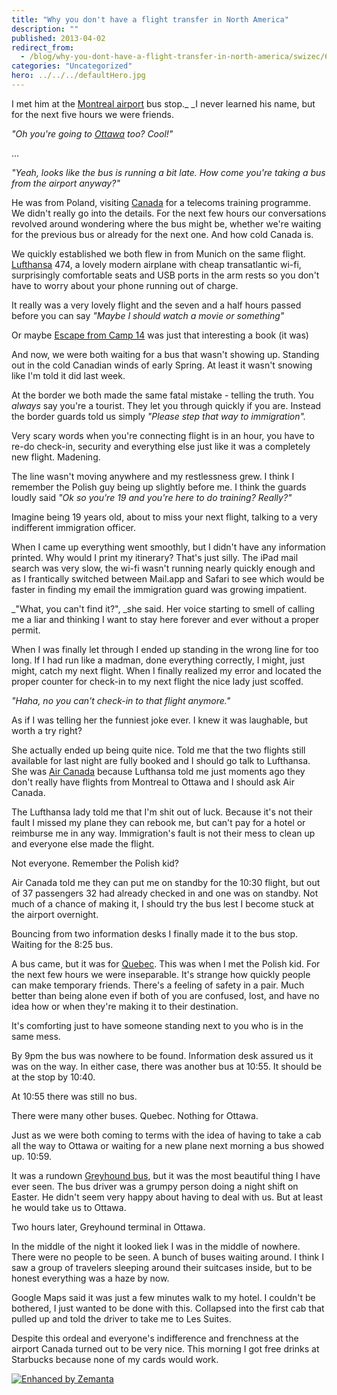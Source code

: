 ```yaml
---
title: "Why you don't have a flight transfer in North America"
description: ""
published: 2013-04-02
redirect_from:
  - /blog/why-you-dont-have-a-flight-transfer-in-north-america/swizec/6100
categories: "Uncategorized"
hero: ../../../defaultHero.jpg
---
```


I met him at the [Montreal airport](<http://maps.google.com/maps?ll=45.4705555556,-73.7408333333&spn=0.03,0.03&q=45.4705555556,-73.7408333333 (Montr%C3%A9al%E2%80%93Pierre%20Elliott%20Trudeau%20International%20Airport)&t=h> "Montréal–Pierre Elliott Trudeau International Airport") bus stop.\_ \_I never learned his name, but for the next five hours we were friends.

_"Oh you're going to [Ottawa](<http://maps.google.com/maps?ll=45.4208333333,-75.69&spn=0.1,0.1&q=45.4208333333,-75.69 (Ottawa)&t=h> "Ottawa") too? Cool!"_

...

_"Yeah, looks like the bus is running a bit late. How come you're taking a bus from the airport anyway?"_

He was from Poland, visiting [Canada](<http://maps.google.com/maps?ll=45.4,-75.6666666667&spn=10.0,10.0&q=45.4,-75.6666666667 (Canada)&t=h> "Canada") for a telecoms training programme. We didn't really go into the details. For the next few hours our conversations revolved around wondering where the bus might be, whether we're waiting for the previous bus or already for the next one. And how cold Canada is.

We quickly established we both flew in from Munich on the same flight. [Lufthansa](<http://maps.google.com/maps?ll=50.9375,6.96972222222&spn=0.01,0.01&q=50.9375,6.96972222222 (Lufthansa)&t=h> "Lufthansa") 474, a lovely modern airplane with cheap transatlantic wi-fi, surprisingly comfortable seats and USB ports in the arm rests so you don't have to worry about your phone running out of charge.

It really was a very lovely flight and the seven and a half hours passed before you can say _"Maybe I should watch a movie or something"_

Or maybe [Escape from Camp 14](http://en.wikipedia.org/wiki/Shin_Dong-hyuk_%28human_rights_activist%29 "Shin Dong-hyuk (human rights activist)") was just that interesting a book (it was)

And now, we were both waiting for a bus that wasn't showing up. Standing out in the cold Canadian winds of early Spring. At least it wasn't snowing like I'm told it did last week.

At the border we both made the same fatal mistake - telling the truth. You _always_ say you're a tourist. They let you through quickly if you are. Instead the border guards told us simply _"Please step that way to immigration"._

Very scary words when you're connecting flight is in an hour, you have to re-do check-in, security and everything else just like it was a completely new flight. Madening.

The line wasn't moving anywhere and my restlessness grew. I think I remember the Polish guy being up slightly before me. I think the guards loudly said _"Ok so you're 19 and you're here to do training? Really?"_

Imagine being 19 years old, about to miss your next flight, talking to a very indifferent immigration officer.

When I came up everything went smoothly, but I didn't have any information printed. Why would I print my itinerary? That's just silly. The iPad mail search was very slow, the wi-fi wasn't running nearly quickly enough and as I frantically switched between Mail.app and Safari to see which would be faster in finding my email the immigration guard was growing impatient.

\_"What, you can't find it?", \_she said. Her voice starting to smell of calling me a liar and thinking I want to stay here forever and ever without a proper permit.

When I was finally let through I ended up standing in the wrong line for too long. If I had run like a madman, done everything correctly, I might, just might, catch my next flight. When I finally realized my error and located the proper counter for check-in to my next flight the nice lady just scoffed.

_"Haha, no you can't check-in to that flight anymore."_

As if I was telling her the funniest joke ever. I knew it was laughable, but worth a try right?

She actually ended up being quite nice. Told me that the two flights still available for last night are fully booked and I should go talk to Lufthansa. She was [Air Canada](http://www.aircanada.com/en/ "Air Canada") because Lufthansa told me just moments ago they don't really have flights from Montreal to Ottawa and I should ask Air Canada.

The Lufthansa lady told me that I'm shit out of luck. Because it's not their fault I missed my plane they can rebook me, but can't pay for a hotel or reimburse me in any way. Immigration's fault is not their mess to clean up and everyone else made the flight.

Not everyone. Remember the Polish kid?

Air Canada told me they can put me on standby for the 10:30 flight, but out of 37 passengers 32 had already checked in and one was on standby. Not much of a chance of making it, I should try the bus lest I become stuck at the airport overnight.

Bouncing from two information desks I finally made it to the bus stop. Waiting for the 8:25 bus.

A bus came, but it was for [Quebec](<http://maps.google.com/maps?ll=46.8161111111,-71.2241666667&spn=0.1,0.1&q=46.8161111111,-71.2241666667 (Quebec)&t=h> "Quebec"). This was when I met the Polish kid. For the next few hours we were inseparable. It's strange how quickly people can make temporary friends. There's a feeling of safety in a pair. Much better than being alone even if both of you are confused, lost, and have no idea how or when they're making it to their destination.

It's comforting just to have someone standing next to you who is in the same mess.

By 9pm the bus was nowhere to be found. Information desk assured us it was on the way. In either case, there was another bus at 10:55. It should be at the stop by 10:40.

At 10:55 there was still no bus.

There were many other buses. Quebec. Nothing for Ottawa.

Just as we were both coming to terms with the idea of having to take a cab all the way to Ottawa or waiting for a new plane next morning a bus showed up. 10:59.

It was a rundown [Greyhound bus](http://www.greyhound.com/ "Greyhound Lines"), but it was the most beautiful thing I have ever seen. The bus driver was a grumpy person doing a night shift on Easter. He didn't seem very happy about having to deal with us. But at least he would take us to Ottawa.

Two hours later, Greyhound terminal in Ottawa.

In the middle of the night it looked liek I was in the middle of nowhere. There were no people to be seen. A bunch of buses waiting around. I think I saw a group of travelers sleeping around their suitcases inside, but to be honest everything was a haze by now.

Google Maps said it was just a few minutes walk to my hotel. I couldn't be bothered, I just wanted to be done with this. Collapsed into the first cab that pulled up and told the driver to take me to Les Suites.

Despite this ordeal and everyone's indifference and frenchness at the airport Canada turned out to be very nice. This morning I got free drinks at Starbucks because none of my cards would work.

[![Enhanced by Zemanta](https://img.zemanta.com/zemified_e.png?x-id=6f7fac20-5511-4781-8a3e-5943af90dcc1)](http://www.zemanta.com/?px "Enhanced by Zemanta")
